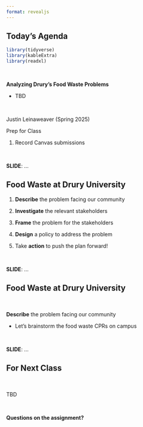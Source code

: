 ```yaml
---
format: revealjs
---
```


## Today's Agenda {background-image="Images/background-forest_v3.png" .center}

```r
library(tidyverse)
library(kableExtra)
library(readxl)
```

<br>

::: {.r-fit-text}

**Analyzing Drury's Food Waste Problems**

- TBD

:::

<br>

::: r-stack
Justin Leinaweaver (Spring 2025)
:::

::: notes
Prep for Class

1. Record Canvas submissions

<br>

**SLIDE**: ...

:::




## Food Waste at Drury University {background-image="Images/background-forest_v3.png" .center}

:::: {.r-fit-text}
1) **Describe** the problem facing our community

2) **Investigate** the relevant stakeholders

3) **Frame** the problem for the stakeholders

4) **Design** a policy to address the problem

5) Take **action** to push the plan forward!

::::

::: notes


<br>

**SLIDE**: ...

:::



## Food Waste at Drury University {background-image="Images/background-forest_v3.png" .center}

<br>

:::: {.r-fit-text}
**Describe** the problem facing our community

- Let's brainstorm the food waste CPRs on campus

::::

::: notes


<br>

**SLIDE**: ...

:::



## For Next Class {background-image="Images/background-forest_v3.png" .center}

<br>

::: {.r-fit-text}

TBD

:::

::: notes


<br>

**Questions on the assignment?**

:::
